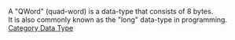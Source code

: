A "QWord" (quad-word) is a data-type that consists of 8 bytes.<br />
It is also commonly known as the "long" data-type in programming.
[[Category Data Type]]
